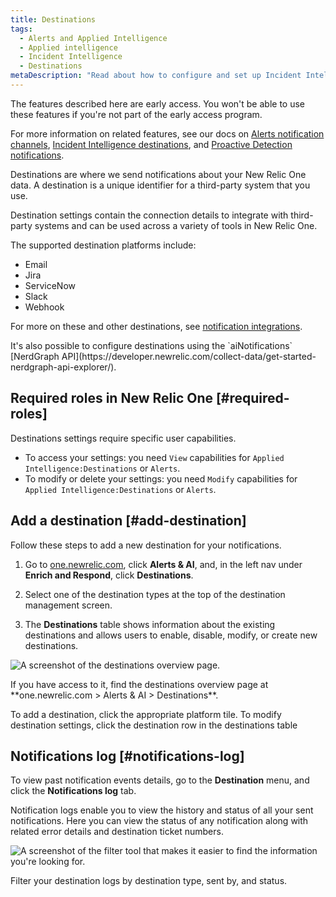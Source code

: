```yaml
---
title: Destinations
tags:
  - Alerts and Applied Intelligence
  - Applied intelligence
  - Incident Intelligence
  - Destinations
metaDescription: "Read about how to configure and set up Incident Intelligence destinations."
---
```


<Callout title="Early access">
The features described here are early access. You won't be able to use these features if you're not part of the early access program.

For more information on related features, see our docs on [Alerts notification channels](/docs/alerts-applied-intelligence/new-relic-alerts/alert-notifications/notification-channels-control-where-send-alerts/), [Incident Intelligence destinations](/docs/alerts-applied-intelligence/applied-intelligence/incident-intelligence/incident-intelligence-destination-examples/), and [Proactive Detection notifications](https://docs.newrelic.com/docs/alerts-applied-intelligence/applied-intelligence/proactive-detection/proactive-detection-applied-intelligence/#set-up).
</Callout>

Destinations are where we send notifications about your New Relic One data. A destination is a unique identifier for a third-party system that you use. 

Destination settings contain the connection details to integrate with third-party systems and can be used across a variety of tools in New Relic One.

The supported destination platforms include:

* Email
* Jira
* ServiceNow
* Slack
* Webhook

For more on these and other destinations, see [notification integrations](/docs/alerts-applied-intelligence/notifications/notification-integrations).

<Callout variant="tip">
  It's also possible to configure destinations using the `aiNotifications` [NerdGraph  API](https://developer.newrelic.com/collect-data/get-started-nerdgraph-api-explorer/).
</Callout>

## Required roles in New Relic One [#required-roles]

Destinations settings require specific user capabilities.

* To access your settings: you need `View` capabilities for `Applied Intelligence:Destinations` or `Alerts`.
* To modify or delete your settings: you need `Modify` capabilities for `Applied Intelligence:Destinations` or `Alerts`.

## Add a destination [#add-destination]

Follow these steps to add a new destination for your notifications.

1. Go to [one.newrelic.com](https://docs.newrelic.com/one.newrelic.com), click **Alerts & AI**, and, in the left nav under **Enrich and Respond**, click **Destinations**.

2. Select one of the destination types at the top of the destination management screen.

3. The **Destinations** table shows information about the existing destinations and allows users to enable, disable, modify, or create new destinations.

![A screenshot of the destinations overview page.](./images/destinations-overview.png "The destinations overview page")

<figcaption>If you have access to it, find the destinations overview page at **one.newrelic.com > Alerts & AI > Destinations**.</figcaption>

To add a destination, click the appropriate platform tile. To modify destination settings, click the destination row in the destinations table

## Notifications log [#notifications-log]

To view past notification events details, go to the **Destination** menu, and click the **Notifications log** tab.

Notification logs enable you to view the history and status of all your sent notifications. Here you can view the status of any notification along with related error details and destination ticket numbers.

![A screenshot of the filter tool that makes it easier to find the information you're looking for.](./images/destinations-filter.png "The filter tool that makes it easier to find the information you're looking for.")

<figcaption>Filter your destination logs by destination type, sent by, and status.</figcaption>
